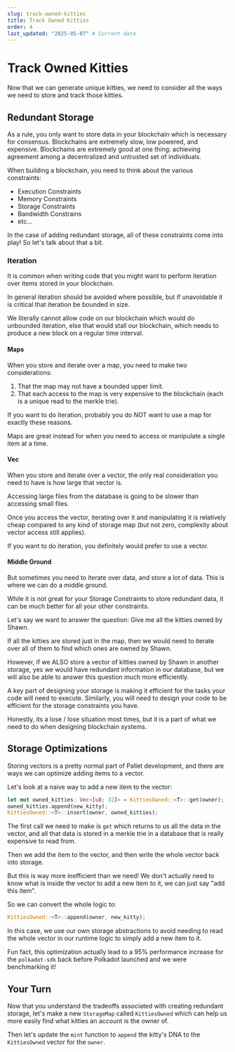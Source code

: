 ```yaml
---
slug: track-owned-kitties
title: Track Owned Kitties
order: 4
last_updated: "2025-05-07" # Current date
---
```


# Track Owned Kitties

Now that we can generate unique kitties, we need to consider all the ways we need to store and track those kitties.

## Redundant Storage

As a rule, you only want to store data in your blockchain which is necessary for consensus. Blockchains are extremely slow, low powered, and expensive. Blockchains are extremely good at one thing: achieving agreement among a decentralized and untrusted set of individuals.

When building a blockchain, you need to think about the various constraints:

- Execution Constraints
- Memory Constraints
- Storage Constraints
- Bandwidth Constrains
- etc...

In the case of adding redundant storage, all of these constraints come into play! So let's talk about that a bit.

### Iteration

It is common when writing code that you might want to perform iteration over items stored in your blockchain.

In general iteration should be avoided where possible, but if unavoidable it is critical that iteration be bounded in size.

We literally cannot allow code on our blockchain which would do unbounded iteration, else that would stall our blockchain, which needs to produce a new block on a regular time interval.

#### Maps

When you store and iterate over a map, you need to make two considerations:

1. That the map may not have a bounded upper limit.
2. That each access to the map is very expensive to the blockchain (each is a unique read to the merkle trie).

If you want to do iteration, probably you do NOT want to use a map for exactly these reasons.

Maps are great instead for when you need to access or manipulate a single item at a time.

#### Vec

When you store and iterate over a vector, the only real consideration you need to have is how large that vector is.

Accessing large files from the database is going to be slower than accessing small files.

Once you access the vector, iterating over it and manipulating it is relatively cheap compared to any kind of storage map (but not zero, complexity about vector access still applies).

If you want to do iteration, you definitely would prefer to use a vector.

#### Middle Ground

But sometimes you need to iterate over data, and store a lot of data. This is where we can do a middle ground.

While it is not great for your Storage Constraints to store redundant data, it can be much better for all your other constraints.

Let's say we want to answer the question: Give me all the kitties owned by Shawn.

If all the kitties are stored just in the map, then we would need to iterate over all of them to find which ones are owned by Shawn.

However, if we ALSO store a vector of kitties owned by Shawn in another storage, yes we would have redundant information in our database, but we will also be able to answer this question much more efficiently.

A key part of designing your storage is making it efficient for the tasks your code will need to execute. Similarly, you will need to design your code to be efficient for the storage constraints you have.

Honestly, its a lose / lose situation most times, but it is a part of what we need to do when designing blockchain systems.

## Storage Optimizations

Storing vectors is a pretty normal part of Pallet development, and there are ways we can optimize adding items to a vector.

Let's look at a naive way to add a new item to the vector:

```rust
let mut owned_kitties: Vec<[u8; 32]> = KittiesOwned::<T>::get(owner);
owned_kitties.append(new_kitty);
KittiesOwned::<T>::insert(owner, owned_kitties);
```

The first call we need to make is `get` which returns to us all the data in the vector, and all that data is stored in a merkle trie in a database that is really expensive to read from.

Then we add the item to the vector, and then write the whole vector back into storage.

But this is way more inefficient than we need! We don't actually need to know what is inside the vector to add a new item to it, we can just say "add this item".

So we can convert the whole logic to:

```rust
KittiesOwned::<T>::append(owner, new_kitty);
```

In this case, we use our own storage abstractions to avoid needing to read the whole vector in our runtime logic to simply add a new item to it.

Fun fact, this optimization actually lead to a 95% performance increase for the `polkadot-sdk` back before Polkadot launched and we were benchmarking it!

## Your Turn

Now that you understand the tradeoffs associated with creating redundant storage, let's make a new `StorageMap` called `KittiesOwned` which can help us more easily find what kitties an account is the owner of.

Then let's update the `mint` function to `append` the kitty's DNA to the `KittiesOwned` vector for the `owner`.
